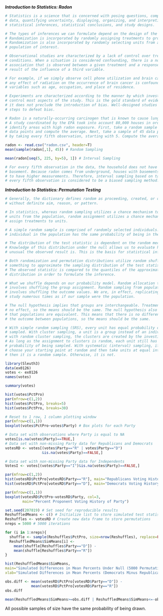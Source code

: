 ***Introduction to Statistics: Radon***

```{r}

# Statistics is a science that is concerned with posing questions, comparing
# data, quantifying uncertainty, displaying, organizing, and interpreting data,
# statistical inferences, statistical conclusions, and study designs.

# The types of inferences we can formulate depend on the design of the study.
# Randomization is incorporated by randomly assigning treatments to groups.
# Randomization is also incorporated by randomly selecting units from a given
# population of interest.

# Observational studies are characterized by a lack of control over treatment
# conditions. When a situation is considered confounding, there is a non-causal
# association that is observed between a given treatment and a response as a
# result of the influence of a third variable.

# For example, if we simply observe cell phone utilization and brain cancer,
# any effect of radiation on the occurrence of brain cancer is confounded by
# variables such as age, occupation, and place of residence.

# Experiments are characterized according to the manner by which investigators
# control most aspects of the study. This is the gold standard of evidence, but
# it does not preclude the introduction of bias. Well-designed studies take
# steps to defeat bias.

# Radon is a naturally-occurring carcinogen that is known to cause lung cancer.
# A study coordinated by the EPA took into account 80,000 houses in order to
# identify areas with high radon exposure. First, take a random sample of 45
# data points and compute the average. Next, take a sample of 45 data points
# by taking every fifth observation, starting with 5. Compute the average.

radon <- read.csv("radon.csv", header=T)
mean(sample(radon[,1], 45)) # Random Sampling

mean(radon[seq(5, 225, by=5), 1]) # Interval Sampling

# For every fifth observation in the data, the household does not have a
# basement. Because radon comes from underground, houses with basements tend
# to have higher measurements. Therefore, interval sampling based on taking
# every fifth observation is considered to be a biased sampling method.
```

***Introduction to Statistics: Permutation Testing***

```{r}
# Generally, the dictionary defines random as proceeding, created, or occurring
# without definite aim, reason, or pattern.

# In statistics, whereas random sampling utilizes a chance mechanism to select
# units from the population, random assignment utilizes a chance mechanism to
# assign treatments to units.

# A simple random sample is comprised of randomly selected individuals. Each
# individual in the population has the same probability of being in the sample.

# The distribution of the test statistic is dependent on the random mechanism.
# Knowledge of this distribution under the null allows us to evaluate how
# unusual the observed result is. This is the basis for statistical inference.

# Both randomization and permutation distributions utilize random shuffling of
# something to approximate the sampling distribution of the test statistic.
# The observed statistic is compared to the quantiles of the approximated
# distribution in order to formulate the inference.

# What we shuffle depends on our probability model. Random allocation to groups
# involves shuffling the group assignment. Random sampling from populations
# involves shuffling the outcome values. We are, in effect, replicating the
# study numerous times as if our sample were the population.

# The null hypothesis implies that groups are interchangeable. Treatment has
# no effect, so the means should be the same. The null hypothesis also implies
# that populations are equivalent. This means that there is no difference in
# the outcome between populations, so the means should be the same.

# With simple random sampling (SRS), every unit has equal probability of being 
# sampled. With cluster sampling, a unit is a group instead of an individual.
# with random cluster sampling, the clusters are created by the investigator.
# As long as the assignment to clusters is random, each unit still has equal
# probability of being sampled. With systematic (interval) sampling, if you
# choose your starting point at random and then take units at equal intervals,
# then it is a random sample. Otherwise, it is not.

library(Sleuth3)
data(ex0126)
votes <- ex0126
names(votes)

summary(votes)

hist(votes$PctPro)
par(mfrow=c(1,2))
hist(votes$PctPro, breaks=5)
hist(votes$PctPro, breaks=30)

# Reset to 1 row, 1 column plotting window
par(mfrow=c(1,1))
boxplot(votes$PctPro~votes$Party) # Box plots for each Party

# Data set with observations where Party is equal to NA
votes[is.na(votes$Party)==TRUE,]
# Data set with non-missing Party data for Republicans and Democrats
votesRD <- votes[(votes$Party=="R" | votes$Party=="D")
                 &is.na(votes$Party)==FALSE,]

# Data set with non-missing Party data for Independents
VotesI <- votes[(votes$Party=="I")&is.na(votes$Party)==FALSE,]

par(mfrow=c(1,2))
hist(votesRD$PctPro[votesRD$Party=="R"], main="Republicans Voting History")
hist(votesRD$PctPro[votesRD$Party=="D"], main="Democrats Voting History")

par(mfrow=c(1,1))
boxplot(votesRD$PctPro~votesRD$Party, col=3, 
        main="Percent Proponent Voting History of Party")

set.seed(207819) # Set seed for reproducible results
ReshuffledMeans <- c() # Initialize list to store simulated test statistics
Reshuffles <- votesRD # Create new data frame to store permutations
nreps = 5000 # 5000 iterations

for (i in 1:nreps){
  shuffle <- sample(Reshuffles$PctPro, size=nrow(Reshuffles), replace=FALSE)
  ReshuffledMeans$SimMeans[i] <- 
    mean(shuffle[Reshuffles$Party=="D"]) -
    mean(shuffle[Reshuffles$Party=="R"])
}

hist(ReshuffledMeans$SimMeans, 
main="Simulated Differences in Mean Percents Under Null (5000 Permutations)", 
xlab="Simulated Differences in Mean Percents (Democrats Minus Republicans)")

obs.diff <- mean(votesRD$PctPro[votesRD$Party=="D"]) - 
            mean(votesRD$PctPro[votesRD$Party=="R"])
obs.diff

mean(ReshuffledMeans$SimMeans>=obs.diff | ReshuffledMeans$SimMeans<=-obs.diff)
```

All possible samples of size \emph{n} have the same probability of being drawn.